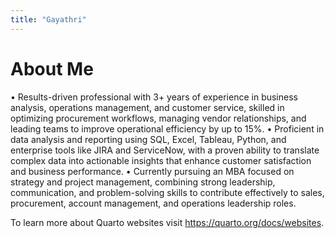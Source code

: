 ```yaml
---
title: "Gayathri"
---
```

# About Me
::: {.aboutme}
• Results-driven professional with 3+ years of experience in business analysis, operations management, and customer service,
skilled in optimizing procurement workflows, managing vendor relationships, and leading teams to improve operational
efficiency by up to 15%.
• Proficient in data analysis and reporting using SQL, Excel, Tableau, Python, and enterprise tools like JIRA and ServiceNow,
with a proven ability to translate complex data into actionable insights that enhance customer satisfaction and business
performance.
• Currently pursuing an MBA focused on strategy and project management, combining strong leadership, communication, and
problem-solving skills to contribute effectively to sales, procurement, account management, and operations leadership roles.  
:::

To learn more about Quarto websites visit <https://quarto.org/docs/websites>.
